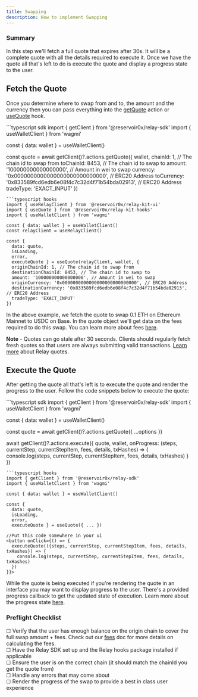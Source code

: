 ```yaml
---
title: Swapping
description: How to implement Swapping
---
```


### Summary
<Steps>
  <Step title="Fetch the Quote">
    <a href="#fetch-the-quote" style={{position: 'absolute', top:10, left: 10,right:10, bottom:10, borderBottom: 0}}></a>
    In this step we'll fetch a full quote that expires after 30s. It will be a complete quote with all the details required to execute it.
  </Step>
  <Step title="Execute the Quote">
    <a href="#execute-the-quote" style={{position: 'absolute', top:10, left: 10,right:10, bottom:10, borderBottom: 0}}></a>
    Once we have the quote all that's left to do is execute the quote and display a progress state to the user.
  </Step>
</Steps>


## Fetch the Quote

Once you determine where to swap from and to, the amount and the currency then you can pass everything into the [getQuote](/references/sdk/actions/getQuote) action or [useQuote](/references/relay-kit/hooks/useQuote) hook. 

<CodeGroup>
```typescript sdk
import { getClient } from '@reservoir0x/relay-sdk'
import { useWalletClient } from 'wagmi'

const { data: wallet } = useWalletClient()

const quote = await getClient()?.actions.getQuote({
  wallet,
  chainId: 1, // The chain id to swap from
  toChainId: 8453, // The chain id to swap to
  amount: '100000000000000000', // Amount in wei to swap
  currency: '0x0000000000000000000000000000', // ERC20 Address
  toCurrency: '0x833589fcd6edb6e08f4c7c32d4f71b54bda02913', // ERC20 Address
  tradeType: 'EXACT_INPUT'
})
```
```typescript hooks
import { useRelayClient } from '@reservoir0x/relay-kit-ui'
import { useQuote } from '@reservoir0x/relay-kit-hooks'
import { useWalletClient } from 'wagmi'

const { data: wallet } = useWalletClient()
const relayClient = useRelayClient()

const {    
  data: quote,
  isLoading,
  error,
  executeQuote } = useQuote(relayClient, wallet, {
  originChainId: 1, // The chain id to swap from
  destinationChainId: 8453, // The chain id to swap to
  amount: '100000000000000000', // Amount in wei to swap
  originCurrency: '0x0000000000000000000000000000', // ERC20 Address
  destinationCurrency: '0x833589fcd6edb6e08f4c7c32d4f71b54bda02913', // ERC20 Address
  tradeType: 'EXACT_INPUT'
})
```
</CodeGroup>

In the above example, we fetch the quote to swap 0.1 ETH on Ethereum Mainnet to USDC on Base. In the quote object we'll get data on the fees required to do this swap. You can learn more about fees [here](/how-it-works/fees).

**Note** - Quotes can go stale after 30 seconds. Clients should regularly fetch fresh quotes so that users are always submitting valid transactions. [Learn more](/how-it-works/the-reservoir-relayer#getting-a-quote) about Relay quotes.

## Execute the Quote

After getting the quote all that's left is to execute the quote and render the progress to the user. Follow the code snippets below to execute the quote:

<CodeGroup>
```typescript sdk
import { getClient } from '@reservoir0x/relay-sdk'
import { useWalletClient } from 'wagmi'

const { data: wallet } = useWalletClient()

const quote = await getClient()?.actions.getQuote({
  ...options
})

await getClient()?.actions.execute({
  quote,
  wallet,
  onProgress: (steps, currentStep, currentStepItem, fees, details, txHashes) => {
    console.log(steps, currentStep, currentStepItem, fees, details, txHashes)
  }
})
```
```typescript hooks
import { getClient } from '@reservoir0x/relay-sdk'
import { useWalletClient } from 'wagmi'

const { data: wallet } = useWalletClient()

const {    
  data: quote,
  isLoading,
  error,
  executeQuote } = useQuote({ ... })

//Put this code somewhere in your ui
<button onClick={() => {
  executeQuote(({steps, currentStep, currentStepItem, fees, details, txHashes}) => {
    console.log(steps, currentStep, currentStepItem, fees, details, txHashes)
  })
}}>
```
</CodeGroup>

While the quote is being executed if you're rendering the quote in an interface you may want to display progress to the user. There's a provided progress callback to get the updated state of execution. Learn more about the progress state [here](/references/sdk/actions/execute#handling-onprogress-updates).

### Preflight Checklist

☐ Verify that the user has enough balance on the origin chain to cover the full swap amount + fees. Check out our [fees](/how-it-works/fees) doc for more details on calculating the fees.<br/>
☐ Have the Relay SDK set up and the Relay hooks package installed if applicable <br/>
☐ Ensure the user is on the correct chain (it should match the chainId you get the quote from)<br/>
☐ Handle any errors that may come about<br/>
☐ Render the progress of the swap to provide a best in class user experience<br/>